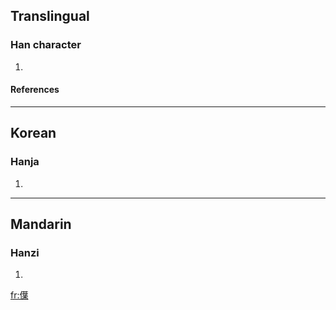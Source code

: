 ==Translingual==
===Han character===
{{Han char|rad=人|as=12|sn=14|four=|canj=人廿心木 (OTPD)}}
# {{defn|Han}}
====References====
{{Han ref|kx=0118.080|dkj=01160|dj=0250.190|hdz=10217.080|uh=50F7|ud=20727}}
----
==Korean==
===Hanja===
{{ko-hanja|hangeul=엽|rv=yeop|mr=yŏp}}
# {{defn|Korean}}
----
==Mandarin==
===Hanzi===
{{cmn-hanzi|pin=[[yè]] (ye4)|wg=yeh<sup>4</sup>}}
# {{defn|Mandarin}}

[[fr:僷]]